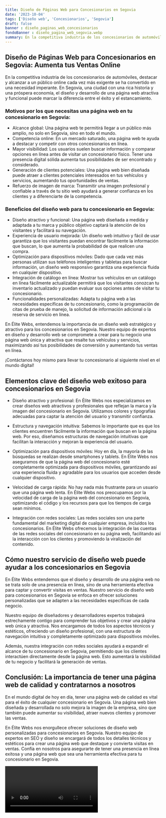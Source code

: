 ```yaml
---
title: Diseño de Páginas Web para Concesionarios en Segovia
date: '2023-10-04'
tags: ['Diseño web', 'Concesionarios', 'Segovia']
draft: false
banner : diseño_paginas_web_concesionarios
fondoBanner : diseño_pagina_web_segovia.webp
summary: En la competitiva industria de los concesionarios de automóviles, destacar y alcanzar a un público online cada vez más exigente se ha convertido en una necesidad imperante. En Segovia, una ciudad con una rica historia y una próspera economía, el diseño y desarrollo de una página web atractiva y funcional puede marcar la diferencia entre el éxito y el estancamiento.
---
```


## Diseño de Páginas Web para Concesionarios en Segovia: Aumenta tus Ventas Online

En la competitiva industria de los concesionarios de automóviles, destacar y alcanzar a un público online cada vez más exigente se ha convertido en una necesidad imperante. En Segovia, una ciudad con una rica historia y una próspera economía, el diseño y desarrollo de una página web atractiva y funcional puede marcar la diferencia entre el éxito y el estancamiento.

### Motivos por los que necesitas una página web en tu concesionario en Segovia:

- Alcance global: Una página web te permitirá llegar a un público más amplio, no solo en Segovia, sino en todo el mundo.
- Competencia online: En un mercado saturado, una página web te ayuda a destacar y competir con otros concesionarios en línea.
- Mayor visibilidad: Los usuarios suelen buscar información y comparar opciones en línea antes de visitar un concesionario físico. Tener una presencia digital sólida aumenta tus posibilidades de ser encontrado y considerado.
- Generación de clientes potenciales: Una página web bien diseñada puede atraer a clientes potenciales interesados en tus vehículos y servicios, aumentando tus oportunidades de ventas.
- Refuerzo de imagen de marca: Transmitir una imagen profesional y confiable a través de tu sitio web ayudará a generar confianza en los clientes y a diferenciarte de la competencia.

### Beneficios del diseño web para tu concesionario en Segovia:

- Diseño atractivo y funcional: Una página web diseñada a medida y adaptada a tu marca y público objetivo captará la atención de los visitantes y facilitará su navegación.
- Experiencia de usuario mejorada: Un diseño web intuitivo y fácil de usar garantiza que los visitantes puedan encontrar fácilmente la información que buscan, lo que aumenta la probabilidad de que realicen una compra.
- Optimización para dispositivos móviles: Dado que cada vez más personas utilizan sus teléfonos inteligentes y tabletas para buscar información, un diseño web responsivo garantiza una experiencia fluida en cualquier dispositivo.
- Integración de catálogo en línea: Mostrar tus vehículos en un catálogo en línea fácilmente actualizable permitirá que los visitantes conozcan tu inventario actualizado y puedan evaluar sus opciones antes de visitar tu concesionario.
- Funcionalidades personalizadas: Adapta tu página web a las necesidades específicas de tu concesionario, como la programación de citas de prueba de manejo, la solicitud de información adicional o la reserva de servicio en línea.

En Élite Webs, entendemos la importancia de un diseño web estratégico y atractivo para los concesionarios en Segovia. Nuestro equipo de expertos en diseño y desarrollo web se compromete a crear para tu negocio una página web única y atractiva que resalte tus vehículos y servicios, maximizando así tus posibilidades de conversión y aumentando tus ventas en línea.

¡Contáctanos hoy mismo para llevar tu concesionario al siguiente nivel en el mundo digital!

<GifSeo />

<Cta />

## Elementos clave del diseño web exitoso para concesionarios en Segovia

- Diseño atractivo y profesional: En Élite Webs nos especializamos en crear diseños web atractivos y profesionales que reflejan la marca y la imagen del concesionario en Segovia. Utilizamos colores y tipografías adecuadas para captar la atención del usuario y transmitir confianza.

- Estructura y navegación intuitiva: Sabemos lo importante que es que los clientes encuentren fácilmente la información que buscan en la página web. Por eso, diseñamos estructuras de navegación intuitivas que facilitan la interacción y mejoran la experiencia del usuario.

- Optimización para dispositivos móviles: Hoy en día, la mayoría de las búsquedas se realizan desde smartphones y tablets. En Élite Webs nos aseguramos de que la página web del concesionario esté completamente optimizada para dispositivos móviles, garantizando así una experiencia fluida y agradable para los usuarios que acceden desde cualquier dispositivo.

- Velocidad de carga rápida: No hay nada más frustrante para un usuario que una página web lenta. En Élite Webs nos preocupamos por la velocidad de carga de la página web del concesionario en Segovia, optimizando el código y los recursos para que los tiempos de carga sean mínimos.

- Integración con redes sociales: Las redes sociales son una parte fundamental del marketing digital de cualquier empresa, incluidos los concesionarios. En Élite Webs ofrecemos la integración de las cuentas de las redes sociales del concesionario en su página web, facilitando así la interacción con los clientes y promoviendo la viralización del contenido.

## Cómo nuestro servicio de diseño web puede ayudar a los concesionarios en Segovia

En Élite Webs entendemos que el diseño y desarrollo de una página web no se trata solo de una presencia en línea, sino de una herramienta efectiva para captar y convertir visitas en ventas. Nuestro servicio de diseño web para concesionarios en Segovia se enfoca en ofrecer soluciones personalizadas que se adapten a las necesidades específicas de cada negocio.

Nuestro equipo de diseñadores y desarrolladores expertos trabajará estrechamente contigo para comprender tus objetivos y crear una página web única y atractiva. Nos encargamos de todos los aspectos técnicos y estéticos, ofreciendo un diseño profesional, con una estructura de navegación intuitiva y completamente optimizado para dispositivos móviles.

Además, nuestra integración con redes sociales ayudará a expandir el alcance de tu concesionario en Segovia, permitiendo que los clientes interactúen directamente desde la página web. Esto aumentará la visibilidad de tu negocio y facilitará la generación de ventas.

## Conclusión: La importancia de tener una página web de calidad y contratarnos a nosotros

En el mundo digital de hoy en día, tener una página web de calidad es vital para el éxito de cualquier concesionario en Segovia. Una página web bien diseñada y desarrollada no solo mejora la imagen de la empresa, sino que también puede aumentar su visibilidad, atraer nuevos clientes y promover las ventas.

En Élite Webs nos enorgullece ofrecer soluciones de diseño web personalizadas para concesionarios en Segovia. Nuestro equipo de expertos en SEO y diseño se encargará de todos los detalles técnicos y estéticos para crear una página web que destaque y convierta visitas en ventas. Confía en nosotros para asegurarte de tener una presencia en línea exitosa y una página web que sea una herramienta efectiva para tu concesionario en Segovia.

<Video />

<CtaBot job='Concesionarios' city='Segovia'/>

<Gmaps query='Segovia+españa+maps' />
